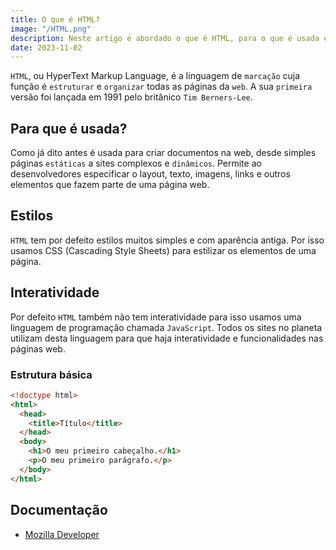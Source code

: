 ```yaml
---
title: O que é HTML?
image: "/HTML.png"
description: Neste artigo é abordado o que é HTML, para o que é usada e do que é capaz.
date: 2023-11-02
---
```


`HTML`, ou HyperText Markup Language, é a linguagem de `marcação` cuja função é `estruturar` e `organizar` todas as páginas da `web`.
A sua `primeira` versão foi lançada em 1991 pelo britânico `Tim Berners-Lee`.

## Para que é usada?

Como já dito antes é usada para criar documentos na web, desde simples páginas `estáticas` a sites complexos e `dinâmicos`.
Permite ao desenvolvedores especificar o layout, texto, imagens, links e outros elementos que fazem parte de uma página web.

## Estilos

`HTML` tem por defeito estilos muitos simples e com aparência antiga. Por isso usamos <Link href="/blog/css">CSS</Link> (Cascading Style Sheets) para estilizar os elementos de uma página.

## Interatividade

Por defeito `HTML` também não tem interatividade para isso usamos uma linguagem de programação chamada `JavaScript`. Todos os sites no planeta utilizam desta linguagem para que haja interatividade e funcionalidades nas páginas web.

### Estrutura básica

```html showLineNumbers
<!doctype html>
<html>
  <head>
    <title>Título</title>
  </head>
  <body>
    <h1>O meu primeiro cabeçalho.</h1>
    <p>O meu primeiro parágrafo.</p>
  </body>
</html>
```

## Documentação

- [Mozilla Developer](https://developer.mozilla.org/en-US/docs/Web/HTML)
